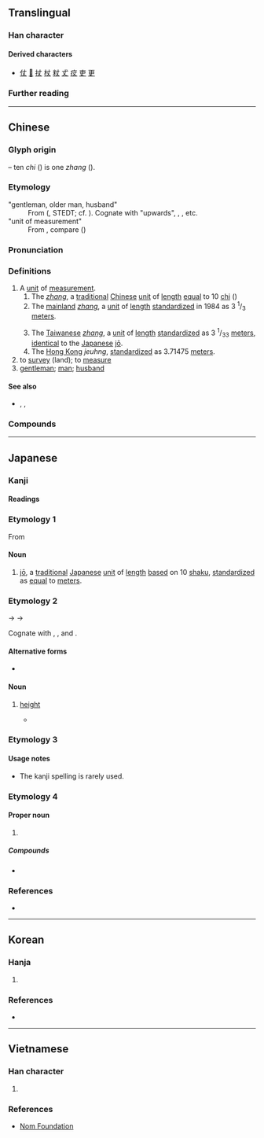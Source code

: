 {{also|𠀋|大}}
{{character info}}
==Translingual==
{{stroke order|strokes=3}}

===Han character===
{{Han char|rn=1|rad=一|as=02|sn=3|four=50000|canj=JK|ids=⿻𠂇㇏}}

====Derived characters====
* [[仗]] [[𢗆]] [[扙]] [[杖]] [[粀]] [[𠀋]] [[㽴]] [[吏]] [[更]]

===Further reading===
{{Han ref|kx=0076.040|dkj=00011|dj=0137.080|hdz=10009.020|uh=4E08}}

----

==Chinese==
{{zh-forms}}
{{zh-wp|en:zhang (unit)}}

===Glyph origin===
{{Han etym}}
{{Han compound|十|又|ls=ic|t1=ten|t2=hand}} – ten ''chi'' ({{zh-l|*尺}}) is one ''zhang'' ({{lang|zh|丈}}).

===Etymology===
;"gentleman, older man, husband"
:From {{inh|zh|sit-pro|*(z)rjaŋ||uncle, superior}} ({{zh-ref|Schuessler (2007)}}, STEDT; cf. {{cog|sit-pro|*s-tjaŋ||upper part, rise, raise, top, summit}}). Cognate with {{och-l|尚}} "upwards", {{cog|bo|ཨ་ཞང||maternal uncle}}, {{cog|my|အရှင်|t=master, lord}}, etc.
;"unit of measurement"
:From {{der|zh|sit-pro|-}}, compare {{cog|lus|'''ṭâng''' " kai||to measure (v.), a measure (n.) from the tip of the middle finger from one side to a spot between the breast bone and the other side's armpit}} ({{zh-ref|Schuessler, 2007}})

===Pronunciation===
{{zh-pron
|m=zhàng
|m-s=zang4
|c=zoeng6
|h=pfs=chhong/chhông
|md=dâung/diông/dòng
|md_note=dâung - unit of measure; diông- kinship term, literary; dòng - kinship term, vernacular
|mn=xm,tp,kh,yl,tc,hc,sx,km,mg,ph:tiūⁿ/zz,tn:tiōⁿ/qz,lk:tiǔⁿ/pn:tiāuⁿ/xm,zz,tw:tn̄g/qz:tňg/xm,tw:tiōng/zz:tiāng/qz:tiǒng
|mn_note=tiūⁿ/tiōⁿ/tiǔⁿ, tn̄g/tňg - vernacular; tiōng/tiāng/tiǒng - literary
|mn-t=deng6/ziang6/diên6/dion6
|mn-t_note=deng6 - unit of measurement; ziang6 - “to measure”; diên6/dion6 - “gentleman”
|w=3zan
|mc=y
|oc=y
|cat=n,v
}}

===Definitions===
{{head|zh|Han character}}

# A [[unit]] of [[measurement]].
## The ''[[zhang]]'', a [[traditional]] [[Chinese]] [[unit]] of [[length]] [[equal]] to 10 [[chi]] ({{zh-l|*尺}})
## The [[mainland China|mainland]] ''[[zhang]]'', a [[unit]] of [[length]] [[standardize]]d in 1984 as 3 <sup>1</sup>/<sub>3</sub> [[meter]]s.
##: {{zh-syn|市丈}}
## The [[Taiwanese]] ''[[zhang]]'', a [[unit]] of [[length]] [[standardize]]d as 3 <sup>1</sup>/<sub>33</sub> [[meter]]s, [[identical]] to the [[Japanese]] [[jō]].
## The [[Hong Kong]] ''jeuhng'', [[standardize]]d as 3.71475 [[meter]]s.
# to [[survey]] (land); to [[measure]]
# [[gentleman]]; [[man]]; [[husband]]
#: {{zh-x|丈夫|husband}}

====See also====
* {{zh-l|尺}}, {{zh-l|寸}}, {{zh-l|分}}

===Compounds===
{{zh-der|一丈青|一落千丈|一跳八丈|丈丈|丈二金剛|丈人|丈人峰|丈人行|丈八燈臺|丈八蛇矛|丈六金身|丈夫|丈夫女|丈夫子|丈室|丈母|丈母娘|丈量|不丈夫|偉丈夫|光焰萬丈|光芒萬丈|公丈|函丈|國丈|大丈夫|大八丈|女丈夫|女中丈夫|妹丈|姊丈|姑丈|姑丈人|姨丈|家丈人|小丈夫|尺水丈波|岳丈|師丈|席間函丈|方丈|方丈之饌|方丈盈前|日高三丈|清丈|火冒三丈|烈丈夫|百丈|百丈山|百丈清規|百丈竿頭|眇小丈夫|萬丈|萬丈深淵|萬丈竿頭|紅塵萬丈|老丈|老丈人|蓑衣丈人|豪情萬丈|賤丈夫|雄心萬丈|食前方丈|食味方丈|黎丘丈人|丈莊|一丈差九尺|萬丈高樓平地起}}

{{zh-cat|Elementary}}

----

==Japanese==

===Kanji===
{{ja-kanji|grade=c|rs=一02}}

====Readings====
{{ja-readings
|goon=じょう<ぢやう
|kanon=ちょう<ちやう
|kun=たけ-
}}

===Etymology 1===
From {{bor|ja|zh|丈|tr=zhang}}

====Noun====
{{ja-noun|じょう|hhira=ぢやう}}

# [[jō]], a [[traditional]] [[Japanese]] [[unit]] of [[length]] [[based]] on 10 [[shaku]], [[standardize]]d as [[equal]] to {{frac|3|1|33}} [[meter]]s.

===Etymology 2===
{{ja-kanjitab|たけ|yomi=k}}

{{IPAfont|⟨take<sub>2</sub>⟩}} → {{IPAchar|/takje/}} → {{IPAchar|/take/}}

Cognate with {{m|ja|高|tr=taka||height}}, {{m|ja|高い|tr=takai||high}}, and {{m|ja|長ける|tr=takeru||to be high}}.

====Alternative forms====
* {{l|ja|長}}

====Noun====
{{ja-noun|たけ}}

# [[height]]
#* {{RQ:Utsubo Monogatari|Toshikage}}
#*: {{ux|ja|いひ教ふる事もなくておほしたつるに、年にもあはず、'''丈'''たかく心かしこし。}}

===Etymology 3===
{{ja-kanjitab|だけ|yomi=k}}
{{ja-see|だけ}}

====Usage notes====
* {{ja-uk}} The kanji spelling is rarely used.

===Etymology 4===

====Proper noun====
{{ja-pos|proper|じょう|hhira=ぢやう}}

# {{given name|ja|male|sort=じょう}}

=====Compounds=====
* {{ja-r|はちじょう}}

===References===
* {{R:Utsubo Monogatari 1}}

----

==Korean==

===Hanja===
{{ko-hanja|어른|장}}

# {{rfdef|ko|sort=一02}}

===References===
* {{Hanja ref|nav=11111}}

----

==Vietnamese==

===Han character===
{{vi-readings|hanviet=trượng|nom=trượng|rs=一02}}

# {{rfdef|vi|sort=一02}}

===References===
* [http://nomfoundation.org/common/nom_details.php?codepoint=4E08 Nom Foundation]